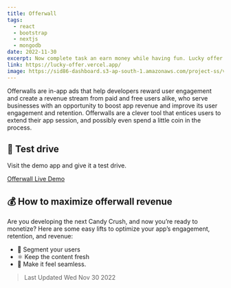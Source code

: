 ```yaml
---
title: Offerwall
tags:
  - react
  - bootstrap
  - nextjs
  - mongodb
date: 2022-11-30
excerpt: Now complete task an earn money while having fun. Lucky offer is an offerwall developed using react.
link: https://lucky-offer.vercel.app/
image: https://sid86-dashboard.s3-ap-south-1.amazonaws.com/project-ss/vtBy7RUZzDjxU6VaLRAERQ.png
---
```


<p className=''>
	Offerwalls are in-app ads that help developers reward user engagement and
	create a revenue stream from paid and free users alike, who serve businesses
	with an opportunity to boost app revenue and improve its user engagement and
	retention. Offerwalls are a clever tool that entices users to extend their app
	session, and possibly even spend a little coin in the process.
</p>

<div className="py-5">

## :rocket: Test drive

Visit the demo app and give it a test drive.

<div>
<a target="_blank" href="https://lucky-offer.vercel.app/" className="btn btn-green">Offerwall Live Demo</a>
</div>
</div>

<div className="py-5">

## 💰 How to maximize offerwall revenue

Are you developing the next Candy Crush, and now you’re ready to monetize? Here are some easy lifts to optimize your app’s engagement, retention, and revenue:

- 👨‍ Segment your users
- ⚛ Keep the content fresh
- 🚀 Make it feel seamless.

</div>

> Last Updated Wed Nov 30 2022
